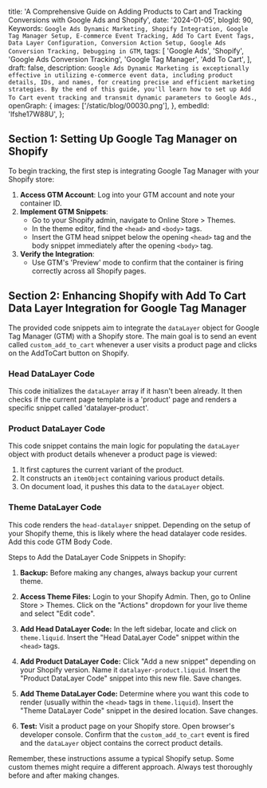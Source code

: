   title:
    'A Comprehensive Guide on Adding Products to Cart and Tracking Conversions with Google Ads and Shopify',
  date: '2024-01-05',
  blogId: 90,
  Keywords: `Google Ads Dynamic Marketing, Shopify Integration, Google Tag Manager Setup, E-commerce Event Tracking, Add To Cart Event Tags, Data Layer Configuration, Conversion Action Setup, Google Ads Conversion Tracking, Debugging in GTM`,
  tags: [
    'Google Ads',
    'Shopify',
    'Google Ads Conversion Tracking',
    'Google Tag Manager',
    'Add To Cart',
  ],
  draft: false,
  description: `Google Ads Dynamic Marketing is exceptionally effective in utilizing e-commerce event data, including product details, IDs, and names, for creating precise and efficient marketing strategies. By the end of this guide, you'll learn how to set up Add To Cart event tracking and transmit dynamic parameters to Google Ads.`,
  openGraph: {
    images: ['/static/blog/00030.png'],
  },
  embedId: 'lfshe17W88U',
};

<BlogHeader metadata={metadata} />

## Section 1: Setting Up Google Tag Manager on Shopify

To begin tracking, the first step is integrating Google Tag Manager with your Shopify store:

1. **Access GTM Account**: Log into your GTM account and note your container ID.
2. **Implement GTM Snippets**:
   - Go to your Shopify admin, navigate to Online Store > Themes.
   - In the theme editor, find the `<head>` and `<body>` tags.
   - Insert the GTM head snippet below the opening `<head>` tag and the body snippet immediately after the opening `<body>` tag.
3. **Verify the Integration**:
   - Use GTM's 'Preview' mode to confirm that the container is firing correctly across all Shopify pages.

## Section 2: Enhancing Shopify with Add To Cart Data Layer Integration for Google Tag Manager

The provided code snippets aim to integrate the `dataLayer` object for Google Tag Manager (GTM) with a Shopify store. The main goal is to send an event called `custom_add_to_cart` whenever a user visits a product page and clicks on the AddToCart button on Shopify.

### Head DataLayer Code

This code initializes the `dataLayer` array if it hasn't been already. It then checks if the current page template is a 'product' page and renders a specific snippet called 'datalayer-product'.

<DataLayerCode type="addToCart" subType="head" />

### Product DataLayer Code

This code snippet contains the main logic for populating the `dataLayer` object with product details whenever a product page is viewed:

1. It first captures the current variant of the product.
2. It constructs an `itemObject` containing various product details.
3. On document load, it pushes this data to the `dataLayer` object.

<DataLayerCode type="addToCart" subType="main" />

### Theme DataLayer Code

This code renders the `head-datalayer` snippet. Depending on the setup of your Shopify theme, this is likely where the head datalayer code resides. Add this code GTM Body Code.

<DataLayerCode type="addToCart" subType="theme" />

Steps to Add the DataLayer Code Snippets in Shopify:

1. **Backup:** Before making any changes, always backup your current theme.

2. **Access Theme Files:** Login to your Shopify Admin. Then, go to Online Store > Themes. Click on the "Actions" dropdown for your live theme and select "Edit code".

3. **Add Head DataLayer Code:** In the left sidebar, locate and click on `theme.liquid`. Insert the "Head DataLayer Code" snippet within the `<head>` tags.

4. **Add Product DataLayer Code:** Click "Add a new snippet" depending on your Shopify version. Name it `datalayer-product.liquid`. Insert the "Product DataLayer Code" snippet into this new file. Save changes.

5. **Add Theme DataLayer Code:** Determine where you want this code to render (usually within the `<head>` tags in `theme.liquid`). Insert the "Theme DataLayer Code" snippet in the desired location. Save changes.

6. **Test:** Visit a product page on your Shopify store. Open browser's developer console. Confirm that the `custom_add_to_cart` event is fired and the `dataLayer` object contains the correct product details.

Remember, these instructions assume a typical Shopify setup. Some custom themes might require a different approach. Always test thoroughly before and after making changes.
